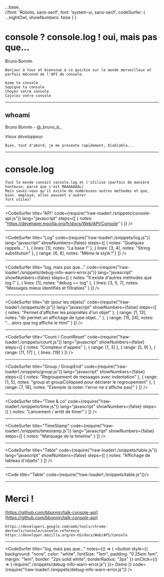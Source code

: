 

  ...base,  
  //font: 'Roboto, sans-serif',
  font: 'system-ui, sans-serif',
  codeSurfer: {
    ...nightOwl,
    showNumbers: false
  }
}

<Head>
  <title>console API</title>

  <meta name="twitter:card" content="summary_large_image" />
  <meta name="twitter:site" content="@_bruno_b_" />
  <meta name="twitter:title" content="Slides about console API" />
  <meta name="twitter:description" content="Slides about console API" />
  <meta name="twitter:image" content="" />
</Head>


# console ? console.log ! oui, mais pas que...

Bruno Bonnin

```notes
Bonjour à tous et bienvnue à ce quickie sur le monde merveilleux et parfois méconné de l'API de console.

Aime ta console
Sopigne ta console
Choyez votre console
Cajolez votre console
```

---


<Box>
  <h2>whoami</h2>
  <p>Bruno Bonnin - @_bruno_b_</p>
  <i>Vieux développeur</i>
</Box>

<SplitElement img="img/haddock.png" backgroundColor="black" color="white"/>

```notes
Bien, tout d'abord, je me présente rapidement, blablabla...
```

---

# console.log

```notes
Tout le monde connait console.log et l'utilise (parfois de manière honteuse, parce que c'est MAAAAAAAL)
Mais savez-vous qu'il existe de nombreuses autres methodes et que, bien. employé, elles peuvent s'avérer
fort utiles!
```

---

<CodeSurfer
  title="API"
  code={require("!raw-loader!./snippets/console-api.js")}
  lang="javascript"
  steps={[
    { notes: "https://developer.mozilla.org/fr/docs/Web/API/Console" }
  ]}
/>

---

<CodeSurfer
  title="Log"
  code={require("!raw-loader!./snippets/log.js")}
  lang="javascript"
  showNumbers={false}
  steps={[
    { notes: "Quelques rappels..." },
    { lines: [1], notes: "La base !" },
    { lines: [3, 4], notes: "String substitution" },
    { range: [6, 8], notes: "Même le style !"}
  ]}
/>

---

<CodeSurfer
  title="log, mais pas que..."
  code={require("!raw-loader!./snippets/debug-info-warn-error.js")}
  lang="javascript"
  showNumbers={false}
  steps={[
    { notes: "Il existe d'autres méthodes que log !" },
    { lines: [1], notes: "debug == log" },
    { lines: [3, 5, 7], notes: "Messages mieux identifiés et filtrables" }
  ]}
/>

---

<CodeSurfer
  title="dir (pour les objets)"
  code={require("!raw-loader!./snippets/dir.js")}
  lang="javascript"
  showNumbers={false}
  steps={[
    { notes: "Permet d'afficher les propriétés d'un objet" },
    { range: [1, 13], notes: "dir permet un affichage de type objet..." },
    { range: [15, 24], notes: "... alors que log affiche le html" }
  ]}
/>

---

<CodeSurfer
  title="Count / CountReset"
  code={require("!raw-loader!./snippets/count.js")}
  lang="javascript"
  showNumbers={false}
  steps={[
    { notes: "Compteur d'appels" },
    { range: [1, 3] },
    { range: [5, 9] },
    { range: [11, 17] },
    { lines: [19] }
  ]}
/>

---

<CodeSurfer
  title="Group / GroupEnd"
  code={require("!raw-loader!./snippets/group.js")}
  lang="javascript"
  showNumbers={false}
  steps={[
    { notes: "Regroupement de messages avec indentation" },
    { range: [1, 5], notes: "group et groupCollapsed pour déclarer le regroupement" },
    { range: [7, 18], notes: "Exemple (à noter: l'error ne s'affiche pas)" }
  ]}
/>

---

<CodeSurfer
  title="Time & co"
  code={require("!raw-loader!./snippets/time.js")}
  lang="javascript"
  showNumbers={false}
  steps={[
    { notes: "Lancement / arrêt de timer" }
  ]}
/>

---

<CodeSurfer
  title="TimeStamp"
  code={require("!raw-loader!./snippets/timestamp.js")}
  lang="javascript"
  showNumbers={false}
  steps={[
    { notes: "Marquage de la timeline" }
  ]}
/>

---

<CodeSurfer
  title="Table"
  code={require("!raw-loader!./snippets/table.js")}
  lang="javascript"
  showNumbers={false}
  steps={[
    { notes: "Affichage de tableau d'objets" }
  ]}
/>

---


<Code title="Table" code={require("!raw-loader!./snippets/table.js")}/>

<SplitElement img="img/table.png" backgroundColor="white" color="black"/>

---

# Merci !

[https://github.com/bbonnin/talk-console-api](https://github.com/bbonnin/talk-console-api)

```notes
https://developers.google.com/web/tools/chrome-devtools/console/console-reference
https://developer.mozilla.org/en-US/docs/Web/API/Console
```

---

<CodeSurfer
  title="log, mais pas que..."
  notes={() => (
    <button style={{ background: "none", color: "white", fontSize: "1em", 
      padding: "0.25em 1em", margin: "1em", border: "2px solid white", borderRadius: "3px" }} 
      onClick={() => { require("./snippets/debug-info-warn-error.js") }}>
      Demo
    </button>
  )}
  code={require("!raw-loader!./snippets/debug-info-warn-error.js")}
/>
